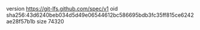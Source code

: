 version https://git-lfs.github.com/spec/v1
oid sha256:43d6240beb034d5d49e06544612bc586695bdb3fc35ff815ce6242ae28f57b1b
size 74320
